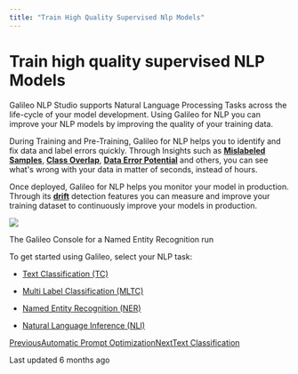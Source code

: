 ```yaml
---
title: "Train High Quality Supervised Nlp Models"
---
```


# Train high quality supervised NLP Models

Galileo NLP Studio supports Natural Language Processing Tasks across the life-cycle of your model development. Using Galileo for NLP you can improve your NLP models by improving the quality of your training data.

During Training and Pre-Training, Galileo for NLP helps you to identify and fix data and label errors quickly. Through Insights such as [**Mislabeled Samples**](/galileo/gen-ai-studio-products/ml-research-algorithms/likely-mislabeled), [**Class Overlap**](/galileo/gen-ai-studio-products/ml-research-algorithms/class-boundary-detection), [**Data Error Potential**](/galileo/gen-ai-studio-products/ml-research-algorithms/galileo-data-error-potential-dep) and others, you can see what's wrong with your data in matter of seconds, instead of hours.

Once deployed, Galileo for NLP helps you monitor your model in production. Through its [**drift**](/galileo/gen-ai-studio-products/ml-research-algorithms/data-drift-detection) detection features you can measure and improve your training dataset to continuously improve your models in production.

![](https://docs.rungalileo.io/~gitbook/image?url=https%3A%2F%2F1924900477-files.gitbook.io%2F%7E%2Ffiles%2Fv0%2Fb%2Fgitbook-x-prod.appspot.com%2Fo%2Fspaces%252F4jVWiQpRqmi04OnqZmn2%252Fuploads%252F2RamfJ6tcEirwVpFRwpK%252Fimage.png%3Falt%3Dmedia%26token%3D81755d10-23e9-4ce0-874f-a304b02920e5&width=768&dpr=4&quality=100&sign=4bd9bd1a&sv=1)

The Galileo Console for a Named Entity Recognition run

To get started using Galileo, select your NLP task:

*   [Text Classification (TC)](/galileo/galileo-nlp-studio/text-classification)
    
*   [Multi Label Classification (MLTC)](/galileo/galileo-nlp-studio/multi-label-text-classification)
    
*   [Named Entity Recognition (NER)](/galileo/galileo-nlp-studio/named-entity-recognition)
    
*   [Natural Language Inference (NLI)](/galileo/galileo-nlp-studio/natural-language-inference)
    

[PreviousAutomatic Prompt Optimization](/galileo/gen-ai-studio-products/ml-research-algorithms/automatic-prompt-optimization)[NextText Classification](/galileo/galileo-nlp-studio/text-classification)

Last updated 6 months ago